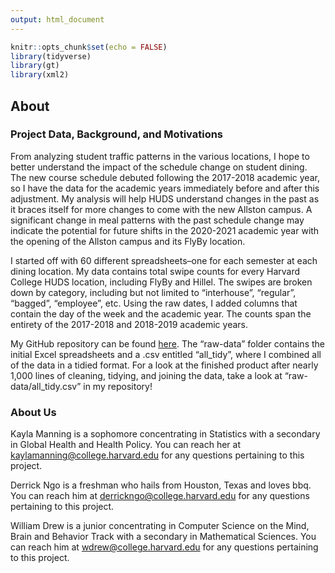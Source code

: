 ```yaml
---
output: html_document
---
```


```r
knitr::opts_chunk$set(echo = FALSE)
library(tidyverse)
library(gt)
library(xml2)
```

## About

### Project Data, Background, and Motivations

From analyzing student traffic patterns in the various locations, I hope to better understand the impact of the schedule change on student dining. The new course schedule debuted following the 2017-2018 academic year, so I have the data for the academic years immediately before and after this adjustment. My analysis will help HUDS understand changes in the past as it braces itself for more changes to come with the new Allston campus. A significant change in meal patterns with the past schedule change may indicate the potential for future shifts in the 2020-2021 academic year with the opening of the Allston campus and its FlyBy location.

I started off with 60 different spreadsheets--one for each semester at each dining location. My data contains total swipe counts for every Harvard College HUDS location, including FlyBy and Hillel. The swipes are broken down by category, including but not limited to "interhouse", "regular", "bagged", "employee", etc. Using the raw dates, I added columns that contain the day of the week and the academic year. The counts span the entirety of the 2017-2018 and 2018-2019 academic years.

My GitHub repository can be found [here](https://github.com/kayla-manning/final-project). The "raw-data" folder contains the initial Excel spreadsheets and a .csv entitled "all_tidy", where I combined all of the data in a tidied format. For a look at the finished product after nearly 1,000 lines of cleaning, tidying, and joining the data, take a look at "raw-data/all_tidy.csv" in my repository! 


### About Us

Kayla Manning is a sophomore concentrating in Statistics with a secondary in Global Health and Health Policy. You can reach her at [kaylamanning@college.harvard.edu]() for any questions pertaining to this project.

Derrick Ngo is a freshman who hails from Houston, Texas and loves bbq. You can reach him at [derrickngo@college.harvard.edu]() for any questions pertaining to this project. 

William Drew is a junior concentrating in Computer Science on the Mind, Brain and Behavior Track with a secondary in Mathematical Sciences. You can reach him at [wdrew@college.harvard.edu]() for any questions pertaining to this project. 